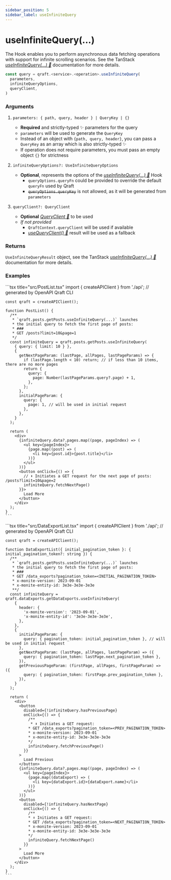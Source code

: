 ```yaml
---
sidebar_position: 5
sidebar_label: useInfiniteQuery
---
```



# useInfiniteQuery(...)

The Hook enables you to perform asynchronous data fetching operations with support for infinite scrolling scenarios.
See the TanStack [_useInfiniteQuery(...) 🌴_](https://tanstack.com/query/latest/docs/framework/react/reference/useInfiniteQuery) documentation for more details.

```ts
const query = qraft.<service>.<operation>.useInfiniteQuery(
  parameters,
  infiniteQueryOptions,
  queryClient,
)
```

### Arguments

1. `parameters: { path, query, header } | QueryKey | {}`
   - **Required** and strictly-typed ✨ parameters for the query
   - `parameters` will be used to generate the `QueryKey`
   - Instead of an object with `{path, query, header}`, you can pass a `QueryKey` as an array
     which is also strictly-typed ✨
   - If operation does not require parameters, you must pass an empty object `{}` for strictness

2. `infiniteQueryOptions?: UseInfiniteQueryOptions`
   - **Optional**, represents the options of the [_useInfiniteQuery(...) 🌴_](https://tanstack.com/query/latest/docs/framework/react/reference/useInfiniteQuery) Hook
     - `queryOptions.queryFn` could be provided to override the default `queryFn` used by Qraft
     - ~~`queryOptions.queryKey`~~ is not allowed, as it will be generated from `parameters`

3. `queryClient?: QueryClient`
   - **Optional** [_QueryClient 🌴_](https://tanstack.com/query/latest/docs/reference/QueryClient) to be used
   - _If not provided_
     - `QraftContext.queryClient` will be used if available
     - [_useQueryClient() 🌴_](https://tanstack.com/query/latest/docs/framework/react/reference/useQueryClient)
       result will be used as a fallback

### Returns

`UseInfiniteQueryResult` object, see the TanStack [_useInfiniteQuery(...) 🌴_](https://tanstack.com/query/latest/docs/framework/react/reference/useInfiniteQuery#:~:text=directions%20when%20needed.-,Returns,-The%20returned%20properties) documentation for more details.

### Examples

<Tabs>
  <TabItem value="offset-based" label="Offset-based 🦌">
    ```tsx title="src/PostList.tsx"
    import { createAPIClient } from './api'; // generated by OpenAPI Qraft CLI

    const qraft = createAPIClient();

    function PostList() {
      /**
       * `qraft.posts.getPosts.useInfiniteQuery(...)` launches
       * the initial query to fetch the first page of posts:
       * ###
       * GET /posts?limit=10&page=1
       */
      const infiniteQuery = qraft.posts.getPosts.useInfiniteQuery(
        { query: { limit: 10 } },
        {
          getNextPageParam: (lastPage, allPages, lastPageParams) => {
            if (lastPage.length < 10) return; // if less than 10 items, there are no more pages
            return {
              query: {
                page: Number(lastPageParams.query?.page) + 1,
              },
            };
          },
          initialPageParam: {
            query: {
              page: 1, // will be used in initial request
            },
          },
        }
      );

      return (
        <div>
          {infiniteQuery.data?.pages.map((page, pageIndex) => (
            <ul key={pageIndex}>
              {page.map((post) => (
                <li key={post.id}>{post.title}</li>
              ))}
            </ul>
          ))}
          <button onClick={() => {
            // ⬇︎ Initiates a GET request for the next page of posts: /posts?limit=10&page=2
            infiniteQuery.fetchNextPage()
          }}>
            Load More
          </button>
        </div>
      );
    }
    ```
  </TabItem>
  <TabItem value="pagination-token-based" label="PaginationToken-based 🦉">
    ```tsx title="src/DataExportList.tsx"
    import { createAPIClient } from './api'; // generated by OpenAPI Qraft CLI

    const qraft = createAPIClient();

    function DataExportList({ initial_pagination_token }: { initial_pagination_token?: string }) {
      /**
       * `qraft.posts.getPosts.useInfiniteQuery(...)` launches
       * the initial query to fetch the first page of posts:
       * ###
       * GET /data_exports?pagination_token=<INITIAL_PAGINATION_TOKEN>
       * x-monite-version: 2023-09-01
       * x-monite-entity-id: 3e3e-3e3e-3e3e
       **/
      const infiniteQuery = qraft.dataExports.getDataExports.useInfiniteQuery(
        {
          header: {
            'x-monite-version': '2023-09-01',
            'x-monite-entity-id': '3e3e-3e3e-3e3e',
          },
        },
        {
          initialPageParam: {
            query: { pagination_token: initial_pagination_token }, // will be used in initial request
          },
          getNextPageParam: (lastPage, allPages, lastPageParam) => ({
            query: { pagination_token: lastPage.next_pagination_token },
          }),
          getPreviousPageParam: (firstPage, allPages, firstPageParam) => ({
            query: { pagination_token: firstPage.prev_pagination_token },
          }),
        }
      );

      return (
        <div>
          <button
            disabled={!infiniteQuery.hasPreviousPage}
            onClick={() => {
              /**
               * ⬇︎ Initiates a GET request:
              * GET /data_exports?pagination_token=<PREV_PAGINATION_TOKEN>
              * x-monite-version: 2023-09-01
              * x-monite-entity-id: 3e3e-3e3e-3e3e
              */
              infiniteQuery.fetchPreviousPage()
            }}
          >
            Load Previous
          </button>
          {infiniteQuery.data?.pages.map((page, pageIndex) => (
            <ul key={pageIndex}>
              {page.map((dataExport) => (
                <li key={dataExport.id}>{dataExport.name}</li>
              ))}
            </ul>
          ))}
          <button
            disabled={!infiniteQuery.hasNextPage}
            onClick={() => {
              /**
              * ⬇︎ Initiates a GET request:
              * GET /data_exports?pagination_token=<NEXT_PAGINATION_TOKEN>
              * x-monite-version: 2023-09-01
              * x-monite-entity-id: 3e3e-3e3e-3e3e
              */
              infiniteQuery.fetchNextPage()
            }}
          >
            Load More
          </button>
        </div>
      );
    }
    ```
  </TabItem>
</Tabs>
